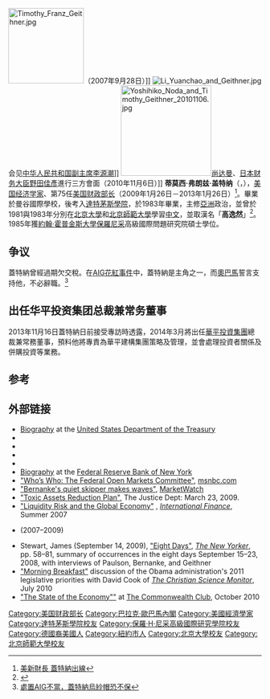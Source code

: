 {{noteTA
|G1=PresidentsUS
|T=zh-cn:蒂莫西·弗朗茨·盖特纳;zh-hk:添曼菲·弗朗茨·蓋特納;zh-tw:提摩西·弗朗茨·蓋特納;
|1=zh-hans:蒂莫西·弗朗兹·盖特纳;zh-hk:添曼菲·弗朗茲·蓋特納;zh-tw:提摩西·弗朗茲·蓋特納;
|2=zh-hans:蒂莫西;zh-hk:添曼菲;zh-tw:提摩西;
}}
{{Infobox Officeholder
|name                = 提摩西·蓋茲納
|original_name       = Timothy Franz Geithner
|image               = Timothy Geithner Treasury.jpg
|caption             = 2009年2月3日官方图片
|order               = 第75任
|title               = [[美国财政部长|美国财政部长]]
|term_start          = 2009年1月26日
|term_end            = 2013年1月26日
|president           = [[巴拉克·歐巴馬|巴拉克·歐巴馬]]
|predecessor         = [[亨利·保爾森|亨利·保爾森]]
|successor           = [[贾克·卢|贾克·卢]]
|birth_date          = {{birth date and age|1961|8|18}}
|birth_place         = {{USA}}[[紐約州|紐約州]][[紐約市|紐約市]][[布鲁克林|布鲁克林]]
|death_date          =
|death_place         =
|spouse              = Carole Sonnenfeld （1985年6月8日-）
|children            = 1女和1子<ref>Romero, Frances, [http://www.time.com/time/specials/packages/article/0,28804,1863062_1863058_1863055,00.html "Obama's White House – Treasury Secretary: Timothy Geithner"], ''[[Time_(magazine)|Time]] Specials'', December 2, 2008</ref>
|alma_mater          = [[達特茅斯學院|達特茅斯學院]]<br />約翰霍普金斯大學保羅尼采高級國際問題研究院
|party               = 獨立人士
|religion            =
|signature           =Timothy Geithner signature.svg
|website             = 
}}
[[File:Timothy_Franz_Geithner.jpg|150px]]（2007年9月28日）]]
[[File:Li_Yuanchao_and_Geithner.jpg|thumb]]会见[[中华人民共和国副主席|中华人民共和国副主席]][[李源潮|李源潮]]]]
[[File:Yoshihiko_Noda_and_Timothy_Geithner_20101106.jpg|180px]][[尚达曼|尚达曼]]、[[財務大臣|日本财务大臣]][[野田佳彥|野田佳彥]]進行三方會面（2010年11月6日）]]
'''蒂莫西·弗朗兹·盖特纳'''（{{lang-en|Timothy Franz Geithner}}，{{bd|1961年|8月18日|||CatIdx=Geithner}}），[[美国|美国]][[经济学家|经济学家]]、第75任[[美国财政部长|美国财政部长]]（2009年1月26日－2013年1月26日）<ref>[http://udn.com/NEWS/WORLD/WOR6/4612544.shtml 美新財長 蓋特納出線]</ref>。畢業於曼谷國際學校，後考入[[達特茅斯學院|達特茅斯學院]]，於1983年畢業，主修[[亞洲|亞洲]]政治，並曾於1981與1983年分別在[[北京大學|北京大學]]和[[北京師範大學|北京師範大學]]學習[[中文|中文]]，並取漢名「'''高逸然'''」<ref>{{cite news|url=http://iservice.libertytimes.com.tw/liveNews/news.php?no=494536&type=%E5%8D%B3%E6%99%82%E6%96%B0%E8%81%9E|title=中美對話　美官員大秀中國成語|publisher=中央社|date=2011-05-10}}{{dead link|date=2018年4月 |bot=InternetArchiveBot |fix-attempted=yes }}</ref>。1985年獲[[約翰·霍普金斯大學|約翰·霍普金斯大學]][[保罗·尼采|保羅尼采]]高級國際問題研究院碩士學位。

== 争议 ==
蓋特納曾經過期欠交稅。在[[AIG花紅事件|AIG花紅事件]]中，蓋特納是主角之一，而[[奧巴馬|奧巴馬]]誓言支持他，不必辭職。<ref>[http://www.nownews.com/2009/03/20/334-2424880.htm 處置AIG不當，蓋特納烏紗帽恐不保]</ref>

== 出任华平投资集团总裁兼常务董事 ==
2013年11月16日蓋特納日前接受專訪時透露，2014年3月將出任[[華平投資集團|華平投資集團]]總裁兼常務董事，預料他將專責為華平建構集團策略及管理，並會處理投資者關係及併購投資等業務。

==参考==
{{reflist}}

==外部链接==
{{Commons category|Timothy F. Geithner}}
*[http://www.treasury.gov/about/Pages/Secretary.aspx Biography] at the [[United_States_Department_of_the_Treasury|United States Department of the Treasury]]
*{{C-SPAN|timothygeithner}}
*{{Charlie Rose view|6583}}
*{{NYTtopic|people/g/timothy_f_geithner}}
*{{Worldcat id|lccn-no99-31417}}
*[http://www.ny.frb.org/aboutthefed/orgchart/geithner.html Biography] at the [[Federal_Reserve_Bank_of_New_York|Federal Reserve Bank of New York]]
*[http://www.msnbc.msn.com/id/16792734/ "Who’s Who: The Federal Open Markets Committee"], [[msnbc.com|msnbc.com]]
*[http://www.marketwatch.com/news/story/story.aspx?guid={0D8682ED-74B4-4144-85FE-F2214455F37E} "Bernanke's quiet skipper makes waves"], [[MarketWatch|MarketWatch]]
*[http://publicservice.evendon.com/TTIPM.htm "Toxic Assets Reduction Plan"], The Justice Dept: March 23, 2009.
*[http://www3.interscience.wiley.com/journal/117980446/abstract "Liquidity Risk and the Global Economy"] {{Webarchive|url=https://archive.today/20130105065223/http://www3.interscience.wiley.com/journal/117980446/abstract |date=2013-01-05 }}, ''[[International_Finance_(journal)|International Finance]]'', Summer 2007
*{{cite news|title=Geithner's Calendar at the New York Fed|url=http://documents.nytimes.com/geithner-schedule-new-york-fed|date=April 26, 2009|work=[[The_New_York_Times|The New York Times]]|accessdate=April 26, 2009}} (2007–2009)
*Stewart, James (September 14, 2009), [http://www.newyorker.com/reporting/2009/09/21/090921fa_fact_stewart "Eight Days"], ''[[The_New_Yorker|The New Yorker]]'', pp. 58–81, summary of occurrences in the eight days September 15–23, 2008, with interviews of Paulson, Bernanke, and Geithner
*[https://web.archive.org/web/20120126050037/http://fora.tv/2010/07/22/Monitor_Breakfast_US_Treasury_Secretary_Timothy_Geithner#Geithner_Praises_Warren_for_Consumer_Watchdog_Agency "Morning Breakfast"] discussion of the Obama administration's 2011 legislative priorities with David Cook of ''[[The_Christian_Science_Monitor|The Christian Science Monitor]]'', July 2010
*[https://web.archive.org/web/20111222013910/http://fora.tv/2010/10/18/The_State_of_the_Economy_Timothy_Geithner "The State of the Economy""] at [[The_Commonwealth_Club|The Commonwealth Club]], October 2010

{{start box}}
{{succession box|[[亨利·保尔森|亨利·保尔森]]|[[贾克·卢|贾克·卢]]|[[美国财政部长|美国财政部长]]|2009-2013}}
{{end box}}

{{美国财政部长}}
{{Barack Obama cabinet}}
{{DEFAULTSORT:Geithner, Timothy}}
[[Category:美国财政部长|Category:美国财政部长]]
[[Category:巴拉克·歐巴馬內閣|Category:巴拉克·歐巴馬內閣]]
[[Category:美國經濟學家|Category:美國經濟學家]]
[[Category:達特茅斯學院校友|Category:達特茅斯學院校友]]
[[Category:保羅·H·尼采高級國際研究學院校友|Category:保羅·H·尼采高級國際研究學院校友]]
[[Category:德國裔美國人|Category:德國裔美國人]]
[[Category:紐約市人|Category:紐約市人]]
[[Category:北京大學校友|Category:北京大學校友]]
[[Category:北京師範大學校友|Category:北京師範大學校友]]